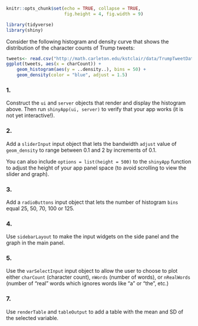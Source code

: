 ```r
knitr::opts_chunk$set(echo = TRUE, collapse = TRUE, 
                      fig.height = 4, fig.width = 9)
```

```r
library(tidyverse)
library(shiny)
```


Consider the following histogram and density curve that shows the distribution of the character counts of Trump tweets:
```r
tweets<- read.csv("http://math.carleton.edu/kstclair/data/TrumpTweetData.csv")
ggplot(tweets, aes(x = charCount)) + 
    geom_histogram(aes(y = ..density..), bins = 50) +
    geom_density(color = "blue", adjust = 1.5)
```


### 1.
Construct the `ui` and `server` objects that render and display the histogram above. Then run `shinyApp(ui, server)` to verify that your app works (it is not yet interactive!).



### 2.
Add a `sliderInput` input object that lets the bandwidth `adjust` value of `geom_density` to range between 0.1 and 2 by increments of 0.1. 


You can also include `options = list(height = 500)` to the `shinyApp` function to adjust the height of your app panel space (to avoid scrolling to view the slider and graph). 

### 3.
Add a `radioButtons` input object that lets the number of histogram `bins` equal 25, 50, 70, 100 or 125. 


### 4. 
Use `sidebarLayout` to make the input widgets on the side panel and the graph in the main panel. 


### 5. 
Use the `varSelectInput` input object to allow the user to choose to plot either `charCount` (character count), `nWords` (number of words), or `nRealWords` (number of "real" words which ignores words like "a" or "the", etc.)

### 7. 
Use `renderTable` and `tableOutput` to add a table with the mean and SD of the selected variable.